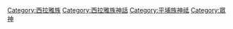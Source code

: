 [[Category:西拉雅族|Category:西拉雅族]]
[[Category:西拉雅族神話|Category:西拉雅族神話]]
[[Category:平埔族神祗|Category:平埔族神祗]]
[[Category:眾神|Category:眾神]]